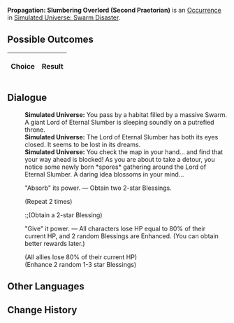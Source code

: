 {{Simulated Universe Event Infobox
|title         = Propagation: Slumbering Overlord (Second Praetorian)
|image         = Random Event 4.png
|type          =
|domains_su    = 
|domains_ext   = 
|domains_swarm = Swarm
|domains_gng   = 
|requirements  =
|prev          = {{tx}}
|next          = {{tx}}
|indexRewards  =
|characters    = 
}}
'''Propagation: Slumbering Overlord (Second Praetorian)''' is an [[Simulated Universe/Occurrence|Occurrence]] in [[Simulated Universe: Swarm Disaster]].

==Possible Outcomes==
{| class="article-table"
!Choice
!Result

|}

<!--
==Gameplay Notes==

-->
==Dialogue==
{{Dialogue Start}}
:'''Simulated Universe:''' You pass by a habitat filled by a massive Swarm. A giant Lord of Eternal Slumber is sleeping soundly on a putrefied throne.
:'''Simulated Universe:''' The Lord of Eternal Slumber has both its eyes closed. It seems to be lost in its dreams.
:'''Simulated Universe:''' You check the map in your hand... and find that your way ahead is blocked! As you are about to take a detour, you notice some newly born *spores* gathering around the Lord of Eternal Slumber. A daring idea blossoms in your mind...
:{{DIcon|Star}} "Absorb" its power. &mdash; Obtain two 2-star Blessings.
:;(Repeat 2 times)
::;(Obtain a 2-star Blessing)
:{{DIcon|Star}} "Give" it power. &mdash; All characters lose HP equal to 80% of their current HP, and 2 random Blessings are Enhanced. (You can obtain better rewards later.)
:;(All allies lose 80% of their current HP)
:;(Enhance 2 random 1-3 star Blessings)
{{Dialogue End}}

==Other Languages==
{{Other Languages
|en   = Propagation: Slumbering Overlord (Second Praetorian)
|zhs  = 繁育•沉睡领主（二级卫戍）
|zht  = 繁育•沉睡領主（二級衛戍）
|ja   = {{Rubi|繁殖|はんしょく}}・{{Rubi|深眠|しんみん}}の{{Rubi|領主|りょうしゅ}}（{{Rubi|二級守備|にきゅうしゅび}}）
|ko   = 번식•깊이 잠든 영주(2급 경비)
|es   = Propagación: Cacique dormido (segundo pretoriano)
|fr   = Le seigneur assoupi de la Propagation (deuxième prétorien)
|ru   = Распространение: Повелитель сна (гарнизон ур. 2)
|th   = แพร่พันธุ์: ท่านผู้หลับใหล (กองกำลังระดับ 2)
|vi   = Sinh Sôi - Lãnh Chúa Ngủ Say (Cảnh Vệ Cấp 2)
|de   = Die Ausbreitung: Schlafender Herrscher (Garnisonsstufe 2)
|id   = Propagation: Raja yang Tertidur (Garnisun Tingkat 2)
|pt   = Propagação: Soberano Adormecido (Segundo Pretoriano)
}}

==Change History==
{{Change History|1.3}}

